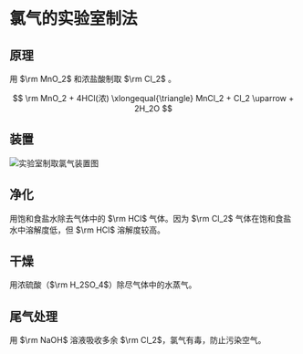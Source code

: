 # 氯气的实验室制法

## 原理

用 $\rm MnO_2$ 和浓盐酸制取 $\rm Cl_2$ 。

$$
\rm
MnO_2 + 4HCl(浓) \xlongequal{\triangle} MnCl_2 + Cl_2 \uparrow + 2H_2O
$$

## 装置

![实验室制取氯气装置图](../../attachments/Laboratory-production-of-chlorine-gas.webp)

## 净化

用饱和食盐水除去气体中的 $\rm HCl$ 气体。因为 $\rm Cl_2$ 气体在饱和食盐水中溶解度低，但 $\rm HCl$ 溶解度较高。

## 干燥

用浓硫酸（$\rm H_2SO_4$）除尽气体中的水蒸气。

## 尾气处理

用 $\rm NaOH$ 溶液吸收多余 $\rm Cl_2$，氯气有毒，防止污染空气。
